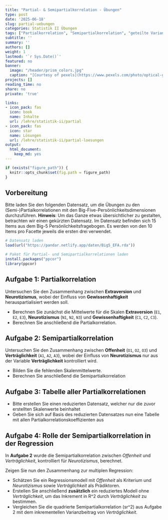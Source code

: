 ```yaml
---
title: "Partial- & Semipartialkorrelation - Übungen" 
type: post
date: '2025-06-18'
slug: partial-uebungen
categories: Statistik II Übungen
tags: ["Partialkorrelation", "Semipartialkorrelation", "geteilte Varianz", "Zusammenhangsanalyse"] 
subtitle: ''
summary: ''
authors: []
weight: 1
lastmod: '`r Sys.Date()`'
featured: no
banner:
  image: "/header/prism_colors.jpg"
  caption: "[Courtesy of pexels](https://www.pexels.com/photo/optical-glass-triangular-prism-3845162/)"
projects: []
reading_time: no
share: no
private: 'true'

links:
- icon_pack: fas
  icon: book
  name: Inhalte
  url: /lehre/statistik-ii/partial
- icon_pack: fas
  icon: star
  name: Lösungen
  url: /lehre/statistik-ii/partial-loesungen
output:
  html_document:
    keep_md: yes
---
```


```r
if (exists("figure_path")) {
  knitr::opts_chunk$set(fig.path = figure_path)
}
```
## Vorbereitung

Bitte laden Sie den folgenden Datensatz, um die Übungen zu den (Semi-)Partialkorrelationen mit den Big-Five-Persönlichkeitsdimensionen durchzuführen. **Hinweis**: Um das Ganze etwas übersichtlicher zu gestalten, betrachten wir einen gekürzten Datensatz. Im Datensatz befinden sich 15 Items aus dem Big-5 Persönlichkeitsfragebogen. Es werden von den 10 Items pro Facette jeweils die ersten drei verwendet.

```r
# Datensatz laden
load(url("https://pandar.netlify.app/daten/Big5_EFA.rda"))

# Paket für Partial- und Semipartialkorrelationen laden
install.packages("ppcor")
library(ppcor)
```

## Aufgabe 1: Partialkorrelation

Untersuchen Sie den Zusammenhang zwischen **Extraversion** und **Neurotizismus**, wobei der Einfluss von **Gewissenhaftigkeit** herauspartialisiert werden soll.

- Berechnen Sie zunächst die Mittelwerte für die Skalen **Extraversion** (`E1`, `E2`, `E3`), **Neurotizismus** (`N1`, `N2`, `N3`) und **Gewissenhaftigkeit** (`C1`, `C2`, `C3`).
- Berechnen Sie anschließend die Partialkorrelation.

## Aufgabe 2: Semipartialkorrelation

Untersuchen Sie den Zusammenhang zwischen **Offenheit** (`O1`, `O2`, `O3`) und **Verträglichkeit** (`A1`, `A2`, `A3`), wobei der Einfluss von **Neurotizismus** nur aus der Variable **Verträglichkeit** kontrolliert wird.

- Bilden Sie die fehlenden Skalenmittelwerte.
- Berechnen Sie anschließend die Semipartialkorrelation

## Aufgabe 3: Tabelle aller Partialkorrelationen

- Bitte erstellen Sie einen reduzierten Datensatz, welcher nur die zuvor erstellten Skalenwerte beinhaltet
- Geben Sie sich auf Basis des reduzierten Datensatzes nun eine Tabelle mit allen Partialkorrelationskoeffizienten aus

## Aufgabe 4: Rolle der Semipartialkorrelation in der Regression

In **Aufgabe 2** wurde die Semipartialkorrelation zwischen *Offenheit* und *Verträglichkeit*, kontrolliert für *Neurotizismus*, berechnet.

Zeigen Sie nun den Zusammenhang zur multiplen Regression:

- Schätzen Sie ein Regressionsmodell mit *Offenheit* als Kriterium und *Neurotizismus* sowie *Verträglichkeit* als Prädiktoren.
- Erstellen Sie anschließend **zusätzlich** ein reduziertes Modell ohne *Verträglichkeit*, um das Inkrement in R^2 durch *Verträglichkeit* zu bestimmen.
- Vergleichen Sie die quadrierte Semipartialkorrelation (sr^2) aus Aufgabe 2 mit dem inkrementellen Varianzbeitrag von *Verträglichkeit*.